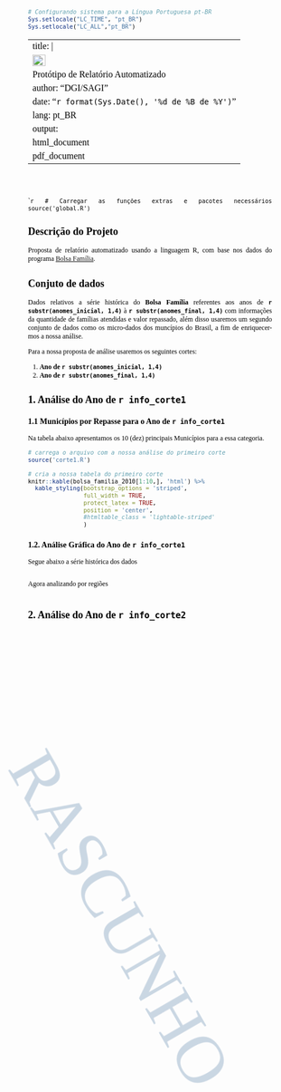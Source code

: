 
```r
# Configurando sistema para a Língua Portuguesa pt-BR
Sys.setlocale("LC_TIME", "pt_BR")
Sys.setlocale("LC_ALL","pt_BR")
```

---
title: |
  ![](logo.png){width=25%}  
  Protótipo de Relatório Automatizado
author: "DGI/SAGI"
date: "`r format(Sys.Date(), '%d de %B de %Y')`"
lang: pt_BR
output:
  html_document
  pdf_document
---

<!-- Configuração do nosso CSS customizado --> 
<style type="text/css">

h1.title {
  font-size: 38px;
  color: DarkRed;
  text-align: center;
}
h4.author { 
    font-size: 18px;
  font-family: "Times New Roman", Times, serif;
  color: DarkRed;
  text-align: center;
}
h4.date { 
  font-size: 18px;
  font-family: "Times New Roman", Times, serif;
  color: DarkBlue;
  text-align: center;
}
body{
  font-size: 12px;
  font-family: "Times New Roman", Times, serif;
  color: Black;
  text-align: justify;
}
.watermark { 
  opacity: 0.2;
  position: fixed;
  top: 40%;
  left: 10%;
  font-size: 1000%;
  color: #00407d;
  z-index:99;
  /* Rotate div */
 -ms-transform: rotate(60deg); /* IE 9 */
 -webkit-transform: rotate(60deg); /* Chrome, Safari, Opera */
 transform: rotate(60deg);
}

</style>

<!-- Adicionando Marca d'agua para Rascunho -->
<div class="watermark">RASCUNHO</div>


<!-- Adicionando quebra de página para separar o cabeçalho do corpo do texto --> 
<br>
</br>

````r
# Carregar as funções extras e pacotes necessários
source('global.R')
```


<!-- Nosso projeto em si --> 
  
## Descrição do Projeto

Proposta de relatório automatizado usando a linguagem R, com base nos dados do programa [Bolsa Família](http://susagi151.mds.net/wiki/index.php?title=Programa_Bolsa_Fam%C3%ADlia_-_PBF).

## Conjuto de dados

Dados relativos a série histórica do **Bolsa Família** referentes aos anos de **`r substr(anomes_inicial, 1,4)`** à **`r substr(anomes_final, 1,4)`** com informações da quantidade de famílias atendidas e valor repassado, além disso usaremos um segundo conjunto de dados como os micro-dados dos muncípios do Brasil, a fim de enriquecer-mos a nossa análise.

Para a nossa proposta de análise usaremos os seguintes cortes:

1. **Ano de `r substr(anomes_inicial, 1,4)`**
2. **Ano de `r substr(anomes_final, 1,4)`**


<!-- Nosso primeiro corte --> 

## **1. Análise do Ano de `r info_corte1`**

### 1.1 Municípios por Repasse para o Ano de `r info_corte1`

Na tabela abaixo apresentamos os 10 (dez) principais Municípios para a essa categoria.

```r
# carrega o arquivo com a nossa análise do primeiro corte
source('corte1.R')
```

```r
# cria a nossa tabela do primeiro corte
knitr::kable(bolsa_familia_2010[1:10,], 'html') %>%
  kable_styling(bootstrap_options = 'striped',
                full_width = TRUE,
                protect_latex = TRUE,
                position = 'center',
                #htmltable_class = 'lightable-striped'
                )
```

### 1.2. Análise Gráfica do Ano de `r info_corte1`

Segue abaixo a série histórica dos dados
```r

```

Agora analizando por regiões
```r

```

## **2. Análise do Ano de `r info_corte2`**
